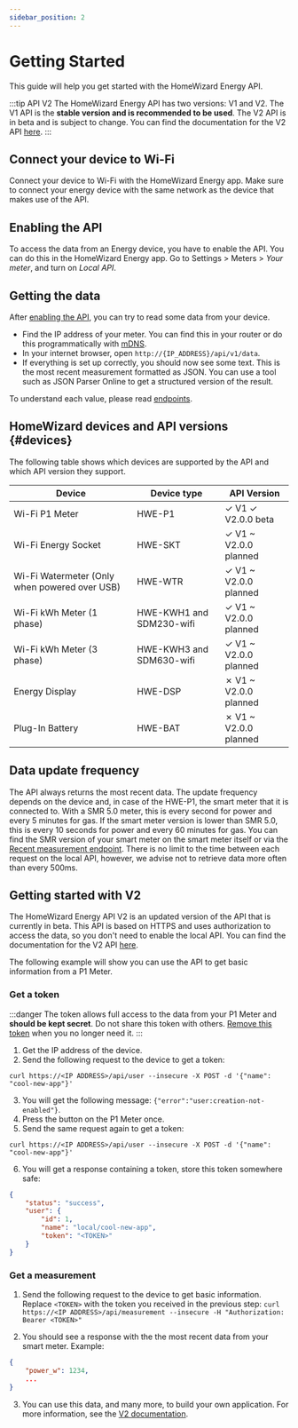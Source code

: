 ```yaml
---
sidebar_position: 2
---
```



# Getting Started

This guide will help you get started with the HomeWizard Energy API.

:::tip API V2
The HomeWizard Energy API has two versions: V1 and V2. The V1 API is the **stable version and is recommended to be used**. The V2 API is in beta and is subject to change. You can find the documentation for the V2 API [here](/docs/v2).
:::

## Connect your device to Wi-Fi

Connect your device to Wi-Fi with the <Link href="https://www.homewizard.nl/energy">HomeWizard Energy app</Link>. Make sure to connect your energy device with the same network as the device that makes use of the API.

## Enabling the API

To access the data from an Energy device, you have to enable the API. You can do this in the <Link href="https://www.homewizard.nl/energy">HomeWizard Energy app</Link>. Go to Settings > Meters > _Your meter_, and turn on _Local API_.

## Getting the data

After [enabling the API](#enabling-the-api), you can try to read some data from your device.

-   Find the IP address of your meter. You can find this in your router or do this programmatically with [mDNS](/docs/discovery).
-   In your internet browser, open `http://{IP_ADDRESS}/api/v1/data`.
-   If everything is set up correctly, you should now see some text. This is the most recent measurement formatted as <Link to="https://en.wikipedia.org/wiki/JSON">JSON</Link>. You can use a tool such as <Link to="http://json.parser.online.fr">JSON Parser Online</Link> to get a structured version of the result.

To understand each value, please read [endpoints](/docs/category/endpoints/).

## HomeWizard devices and API versions {#devices}

The following table shows which devices are supported by the API and which API version they support.

| Device                                        | Device type              | API Version                                                                                                                       |
| --------------------------------------------- | ------------------------ | --------------------------------------------------------------------------------------------------------------------------------- |
| Wi-Fi P1 Meter                                | HWE-P1                   | <Badge color='hw-green'>✓ V1</Badge> <Badge color='hw-green'>✓ V2.0.0 <BadgeDetail href="/docs/v2">beta</BadgeDetail></Badge>     |
| Wi-Fi Energy Socket                           | HWE-SKT                  | <Badge color='hw-green'>✓ V1</Badge> <Badge color='hw-orange'>~ V2.0.0 <BadgeDetail href="/docs/v2">planned</BadgeDetail></Badge> |
| Wi-Fi Watermeter (Only when powered over USB) | HWE-WTR                  | <Badge color='hw-green'>✓ V1</Badge> <Badge color='hw-orange'>~ V2.0.0 <BadgeDetail href="/docs/v2">planned</BadgeDetail></Badge> |
| Wi-Fi kWh Meter (1 phase)                     | HWE-KWH1 and SDM230-wifi | <Badge color='hw-green'>✓ V1</Badge> <Badge color='hw-orange'>~ V2.0.0 <BadgeDetail href="/docs/v2">planned</BadgeDetail></Badge> |
| Wi-Fi kWh Meter (3 phase)                     | HWE-KWH3 and SDM630-wifi | <Badge color='hw-green'>✓ V1</Badge> <Badge color='hw-orange'>~ V2.0.0 <BadgeDetail href="/docs/v2">planned</BadgeDetail></Badge> |
| Energy Display                                | HWE-DSP                  | <Badge color='hw-red'>✗ V1</Badge> <Badge color='hw-orange'>~ V2.0.0 <BadgeDetail href="/docs/v2">planned</BadgeDetail></Badge>   |
| Plug-In Battery                               | HWE-BAT                  | <Badge color='hw-red'>✗ V1</Badge> <Badge color='hw-orange'>~ V2.0.0 <BadgeDetail href="/docs/v2">planned</BadgeDetail></Badge>   |

## Data update frequency

The API always returns the most recent data. The update frequency depends on the device and, in case of the HWE-P1, the smart meter that it is connected to. With a SMR 5.0 meter, this is every second for power and every 5 minutes for gas. If the smart meter version is lower than SMR 5.0, this is every 10 seconds for power and every 60 minutes for gas. You can find the SMR version of your smart meter on the smart meter itself or via the [Recent measurement endpoint](/docs/endpoints/api-v1-data). There is no limit to the time between each request on the local API, however, we advise not to retrieve data more often than every 500ms.

## Getting started with V2

<PreliminaryWarning />

The HomeWizard Energy API V2 is an updated version of the API that is currently in beta. This API is based on HTTPS and uses authorization to access the data, so you don't need to enable the local API. You can find the documentation for the V2 API [here](/docs/v2).

The following example will show you can use the API to get basic information from a P1 Meter.

### Get a token

:::danger
The token allows full access to the data from your P1 Meter and **should be kept secret**. Do not share this token with others. [Remove this token](/docs/V2/authorization#delete-user) when you no longer need it.
:::

1. Get the IP address of the device.
2. Send the following request to the device to get a token:

`curl https://<IP ADDRESS>/api/user --insecure -X POST -d '{"name": "cool-new-app"}'`

3. You will get the following message: `{"error":"user:creation-not-enabled"}`.
4. Press the button on the P1 Meter once.
5. Send the same request again to get a token:

`curl https://<IP ADDRESS>/api/user --insecure -X POST -d '{"name": "cool-new-app"}'`

6. You will get a response containing a token, store this token somewhere safe:

```json
{
    "status": "success",
    "user": {
        "id": 1,
        "name": "local/cool-new-app",
        "token": "<TOKEN>"
    }
}
```

### Get a measurement

1. Send the following request to the device to get basic information. Replace `<TOKEN>` with the token you received in the previous step: `curl https://<IP ADDRESS>/api/measurement --insecure -H "Authorization: Bearer <TOKEN>"`

2. You should see a response with the the most recent data from your smart meter. Example:

```json
{
    "power_w": 1234,
    ...
}
```

3. You can use this data, and many more, to build your own application. For more information, see the [V2 documentation](/docs/v2).
